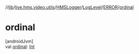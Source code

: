 //[lib](/api-reference/android/v2/home/content)/[live.hms.video.utils](../../../index)/[HMSLogger](../../index)/[LogLevel](../index)/[ERROR](index)/[ordinal](ordinal)

# ordinal

[androidJvm]\
val [ordinal](ordinal): [Int](https://kotlinlang.org/api/latest/jvm/stdlib/kotlin/-int/index.html)
